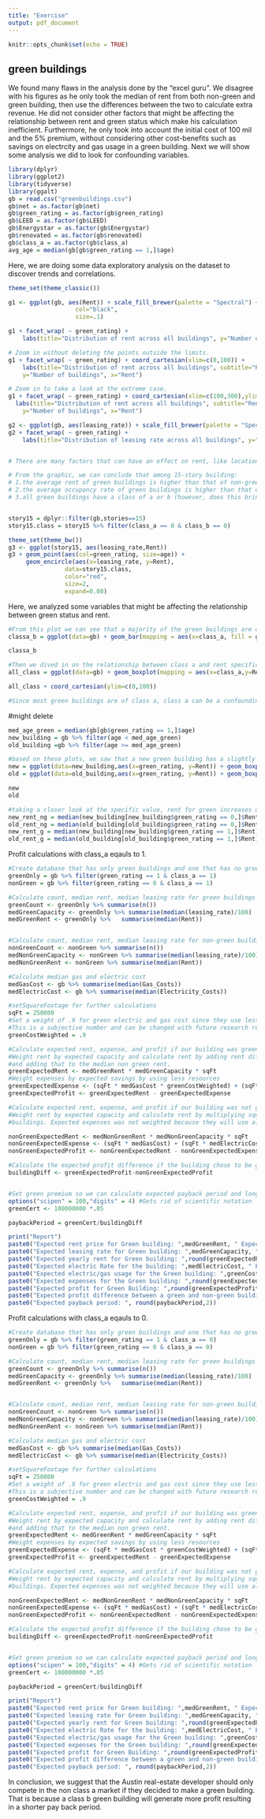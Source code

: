 ---
title: "Exercise"
output: pdf_document
---

```{r setup, include=FALSE}
knitr::opts_chunk$set(echo = TRUE)
```

## green buildings
We found many flaws in the analysis done by the "excel guru". We disagree with his figures as he only took the median of rent from both non-green and green building, then use the differences between the two to calculate extra revenue. He did not consider other factors that might be affecting the relationship between rent and green status which make his calculation inefficient. Furthermore, he only took into account the initial cost of 100 mil and the 5% premium, without considering other cost-benefits such as savings on electrcity and gas usage in a green building. Next we will show some analysis we did to look for confounding variables.

```{r}
library(dplyr)
library(ggplot2)
library(tidyverse)
library(ggalt)
gb = read.csv("greenbuildings.csv")
gb$net = as.factor(gb$net)
gb$green_rating = as.factor(gb$green_rating)
gb$LEED = as.factor(gb$LEED)
gb$Energystar = as.factor(gb$Energystar)
gb$renovated = as.factor(gb$renovated)
gb$class_a = as.factor(gb$class_a)
avg_age = median(gb[gb$green_rating == 1,]$age)
```

Here, we are doing some data exploratory analysis on the dataset to discover trends and correlations.
```{r}
theme_set(theme_classic())

g1 <- ggplot(gb, aes(Rent)) + scale_fill_brewer(palette = "Spectral") +                geom_histogram(aes(fill=stories),binwidth = 2, 
                   col="black", 
                   size=.1)

g1 + facet_wrap( ~ green_rating) + 
    labs(title="Distribution of rent across all buildings", y="Number of buildings", x="Rent")

# Zoom in without deleting the points outside the limits.
g1 + facet_wrap( ~ green_rating) + coord_cartesian(xlim=c(0,100)) +
    labs(title="Distribution of rent across all buildings", subtitle="Rent below $100",
    y="Number of buildings", x="Rent")

# Zoom in to take a look at the extreme case.
g1 + facet_wrap( ~ green_rating) + coord_cartesian(xlim=c(100,300),ylim=c(0,25)) +
  labs(title="Distribution of rent across all buildings", subtitle="Rent above $100",
    y="Number of buildings", x="Rent")

g2 <- ggplot(gb, aes(leasing_rate)) + scale_fill_brewer(palette = "Spectral") +                geom_density(aes(fill=factor(green_rating)), alpha=0.8)
g2 + facet_wrap( ~ green_rating) + 
    labs(title="Distribution of leasing rate across all buildings", y="Density", x="Leasing Rate")


# There are many factors that can have an effect on rent, like location, building quality, appliances and Other amenities, tenant/use mix, etc. Now we know that the target project is a new 15-story mixed-use building on East Cesar Chavez, just across I-35 from downtown. Since we have story information in the dataset, let's focus on the situation of 15-story buildings.

# From the graphic, we can conclude that among 15-story building:
# 1.the average rent of green buildings is higher than that of non-green buildings;
# 2.the average occupancy rate of green buildings is higher than that of non-green buildings;
# 3.all green buildings have a class of a or b (however, does this bring extra cost)?


story15 = dplyr::filter(gb,stories==15)
story15.class = story15 %>% filter(class_a == 0 & class_b == 0)

theme_set(theme_bw())
g3 <- ggplot(story15, aes(leasing_rate,Rent))
g3 + geom_point(aes(col=green_rating, size=age)) + 
     geom_encircle(aes(x=leasing_rate, y=Rent), 
                data=story15.class, 
                color="red", 
                size=2, 
                expand=0.08)
```

Here, we analyzed some variables that might be affecting the relationship between green status and rent.
```{r}
#From this plot we can see that a majority of the green buildings are of class a
classa_b = ggplot(data=gb) + geom_bar(mapping = aes(x=class_a, fill = green_rating),stat="count",position = "dodge")

classa_b

#Then we dived in on the relationship between class a and rent specifically and saw that class a building generally have a higher rent
all_class = ggplot(data=gb) + geom_boxplot(mapping = aes(x=class_a,y=Rent,color = green_rating))

all_class + coord_cartesian(ylim=c(0,100))

#Since most green buildings are of class a, class a can be a confounding variable that is also a part of the reason why rent increases in respect to green status. To adjust that, we can hold the class variable constant across buildings, and compute median rent from those buildings. 

```

#might delete 
```{r,includes = False}
med_age_green = median(gb[gb$green_rating == 1,]$age)
new_building = gb %>% filter(age < med_age_green)
old_building =gb %>% filter(age >= med_age_green)

#based on these plots, we saw that a new green building has a slightly lower rent then non-green buildings, but as age increase green buildings rent became higher then the non-green building
new = ggplot(data=new_building,aes(x=green_rating, y=Rent)) + geom_boxplot()  
old = ggplot(data=old_building,aes(x=green_rating, y=Rent)) + geom_boxplot() 

new
old

#taking a closer look at the specific value, rent for green increases until around the median age of 22 then it decreases slightly but still higher then when its new
new_rent_ng = median(new_building[new_building$green_rating == 0,]$Rent)#28.8
old_rent_ng = median(old_building[old_building$green_rating == 0,]$Rent)#24.27
new_rent_g = median(new_building[new_building$green_rating == 1,]$Rent)#28.2
old_rent_g = median(old_building[old_building$green_rating == 1,]$Rent)#27
```
Profit calculations with class_a eqauls to 1.
```{r}
#Create database that has only green buildings and one that has no green buildings
greenOnly = gb %>% filter(green_rating == 1 & class_a == 1)
nonGreen = gb %>% filter(green_rating == 0 & class_a == 1)

#Calculate count, median rent, median leasing rate for green buildings
greenCount <- greenOnly %>% summarise(n())
medGreenCapacity <- greenOnly %>% summarise(median(leasing_rate)/100)
medGreenRent <- greenOnly %>%   summarise(median(Rent))


#Calculate count, median rent, median leasing rate for non-green buildings
nonGreenCount <- nonGreen %>% summarise(n())
medNonGreenCapacity <- nonGreen %>% summarise(median(leasing_rate)/100)
medNonGreenRent <- nonGreen %>% summarise(median(Rent))

#Calculate median gas and electric cost 
medGasCost <- gb %>% summarise(median(Gas_Costs))
medElectricCost <- gb %>% summarise(median(Electricity_Costs))

#setSquareFootage for further calculations
sqFt = 250000
#Set a weight of .9 for green electric and gas cost since they use less than non-green buildings. 
#This is a subjective number and can be changed with future research regarding how much will actually be saved
greenCostWeighted = .9

#Calculate expected rent, expense, and profit if our building was green
#Weight rent by expected capacity and calculate rent by adding rent diff b/w green/non green buildings
#and adding that to the median non green rent. 
greenExpectedRent <- medGreenRent * medGreenCapacity * sqFt
#Weight expenses by expected savings by using less resources
greenExpectedExpense <- (sqFt * medGasCost * greenCostWeighted) + (sqFt * medElectricCost * greenCostWeighted)
greenExpectedProfit <- greenExpectedRent - greenExpectedExpense

#Calculate expected rent, expense, and profit if our building was not green. 
#Weight rent by expected capacity and calculate rent by multiplying square feet by median rent of non green
#buildings. Expected expenses was not weighted because they will use all resources.

nonGreenExpectedRent <- medNonGreenRent * medNonGreenCapacity * sqFt
nonGreenExpectedExpense <- (sqFt * medGasCost) + (sqFt * medElectricCost)
nonGreenExpectedProfit <- nonGreenExpectedRent - nonGreenExpectedExpense

#Calculate the expected profit difference if the building chose to be green
buildingDiff <- greenExpectedProfit-nonGreenExpectedProfit


#Set green premium so we can calculate expected payback period and long-haul profits
options("scipen" = 100,"digits" = 4) #Gets rid of scientific notation
greenCert <- 100000000 *.05

paybackPeriod = greenCert/buildingDiff

print("Report")
paste0("Expected rent price for Green building: ",medGreenRent, " Expected rent price for Non-Green building:",medNonGreenRent )
paste0("Expected leasing rate for Green building: ",medGreenCapacity, " Expected rent price for Non-Green building:",medNonGreenCapacity )
paste0("Expected yearly rent for Green building: ",round(greenExpectedRent,2), " Expected yearly rent for Non-Green building:", round(nonGreenExpectedRent,2))
paste0("Expected electric Rate for the building: ",medElectricCost, " Expected gas Rate for the building: ",medGasCost )
paste0("Expected electric/gas usage for the Green building: ",greenCostWeighted, " Expected electric/gas usage for the Non-Green Building: 1" )
paste0("Expected expenses for the Green building: ",round(greenExpectedExpense,2), " Expected expenses for the Non-Green building: ",round(nonGreenExpectedExpense,2 ))
paste0("Expected profit for Green Building: ",round(greenExpectedProfit,2), " Expected profit for Non-Green Building: ",round(nonGreenExpectedProfit,2) )
paste0("Expected profit difference between a green and non-green building: ", round(buildingDiff,2))
paste0("Expected payback period: ", round(paybackPeriod,2))

```

Profit calculations with class_a eqauls to 0.
```{r}
#Create database that has only green buildings and one that has no green buildings
greenOnly = gb %>% filter(green_rating == 1 & class_a == 0)
nonGreen = gb %>% filter(green_rating == 0 & class_a == 0)

#Calculate count, median rent, median leasing rate for green buildings
greenCount <- greenOnly %>% summarise(n())
medGreenCapacity <- greenOnly %>% summarise(median(leasing_rate)/100)
medGreenRent <- greenOnly %>%   summarise(median(Rent))


#Calculate count, median rent, median leasing rate for non-green buildings
nonGreenCount <- nonGreen %>% summarise(n())
medNonGreenCapacity <- nonGreen %>% summarise(median(leasing_rate)/100)
medNonGreenRent <- nonGreen %>% summarise(median(Rent))

#Calculate median gas and electric cost 
medGasCost <- gb %>% summarise(median(Gas_Costs))
medElectricCost <- gb %>% summarise(median(Electricity_Costs))

#setSquareFootage for further calculations
sqFt = 250000
#Set a weight of .9 for green electric and gas cost since they use less than non-green buildings. 
#This is a subjective number and can be changed with future research regarding how much will actually be saved
greenCostWeighted = .9

#Calculate expected rent, expense, and profit if our building was green
#Weight rent by expected capacity and calculate rent by adding rent diff b/w green/non green buildings
#and adding that to the median non green rent. 
greenExpectedRent <- medGreenRent * medGreenCapacity * sqFt
#Weight expenses by expected savings by using less resources
greenExpectedExpense <- (sqFt * medGasCost * greenCostWeighted) + (sqFt * medElectricCost * greenCostWeighted)
greenExpectedProfit <- greenExpectedRent - greenExpectedExpense

#Calculate expected rent, expense, and profit if our building was not green. 
#Weight rent by expected capacity and calculate rent by multiplying square feet by median rent of non green
#buildings. Expected expenses was not weighted because they will use all resources.

nonGreenExpectedRent <- medNonGreenRent * medNonGreenCapacity * sqFt
nonGreenExpectedExpense <- (sqFt * medGasCost) + (sqFt * medElectricCost)
nonGreenExpectedProfit <- nonGreenExpectedRent - nonGreenExpectedExpense

#Calculate the expected profit difference if the building chose to be green
buildingDiff <- greenExpectedProfit-nonGreenExpectedProfit


#Set green premium so we can calculate expected payback period and long-haul profits
options("scipen" = 100,"digits" = 4) #Gets rid of scientific notation
greenCert <- 100000000 *.05

paybackPeriod = greenCert/buildingDiff

print("Report")
paste0("Expected rent price for Green building: ",medGreenRent, " Expected rent price for Non-Green building:",medNonGreenRent )
paste0("Expected leasing rate for Green building: ",medGreenCapacity, " Expected rent price for Non-Green building:",medNonGreenCapacity )
paste0("Expected yearly rent for Green building: ",round(greenExpectedRent,2), " Expected yearly rent for Non-Green building:", round(nonGreenExpectedRent,2))
paste0("Expected electric Rate for the building: ",medElectricCost, " Expected gas Rate for the building: ",medGasCost )
paste0("Expected electric/gas usage for the Green building: ",greenCostWeighted, " Expected electric/gas usage for the Non-Green Building: 1" )
paste0("Expected expenses for the Green building: ",round(greenExpectedExpense,2), " Expected expenses for the Non-Green building: ",round(nonGreenExpectedExpense,2 ))
paste0("Expected profit for Green Building: ",round(greenExpectedProfit,2), " Expected profit for Non-Green Building: ",round(nonGreenExpectedProfit,2) )
paste0("Expected profit difference between a green and non-green building: ", round(buildingDiff,2))
paste0("Expected payback period: ", round(paybackPeriod,2))
```

In conclusion, we suggest that the Austin real-estate developer should only compete in the non class a market if they decided to make a green building. That is because a class b green building will generate more profit resulting in a shorter pay back period. 